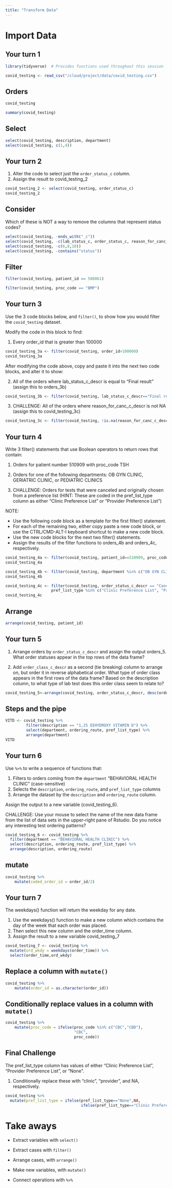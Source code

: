 ```yaml
---
title: "Transform Data"
---
```


# Import Data

## Your turn 1

```r
library(tidyverse)  # Provides functions used throughout this session

covid_testing <- read_csv("/cloud/project/data/covid_testing.csv")
```

## Orders

```r
covid_testing
```

```r
summary(covid_testing)
```


## Select

```r
select(covid_testing, description, department)
select(covid_testing, c(1,4))
```

## Your turn 2

1. Alter the code to select just the `order_status_c` column.
2. Assign the result to covid_testing_2

```r
covid_testing_2 <- select(covid_testing, order_status_c)
covid_testing_2
```

## Consider

Which of these is NOT a way to remove the columns that represent status codes?

```r
select(covid_testing, -ends_with("_c"))
select(covid_testing, -c(lab_status_c, order_status_c, reason_for_canc_c))
select(covid_testing, -c(6,8,10))
select(covid_testing, -contains("status"))
```

## Filter

```r
filter(covid_testing, patient_id == 508061)
```

```r
filter(covid_testing, proc_code == "BMP")
```

## Your turn 3

Use the 3 code blocks below, and `filter()`, to show how you would filter the `covid_testing` dataset.

Modify the code in this block to find:

1. Every order_id that is greater than 100000
```r
covid_testing_3a <- filter(covid_testing, order_id>100000)
covid_testing_3a
```

After modifying the code above, copy and paste it into the next two code blocks, and alter it to show:

2. All of the orders where lab_status_c_descr is equal to "Final result" (assign this to orders_3b)
```r
covid_testing_3b <- filter(covid_testing, lab_status_c_descr=="Final result")
```

3. CHALLENGE: All of the orders where reason_for_canc_c_descr is not NA (assign this to covid_testing_3c)
```r
covid_testing_3c <- filter(covid_testing, !is.na(reason_for_canc_c_descr))
```

## Your turn 4

Write 3 filter() statements that use Boolean operators to return rows that contain:

1. Orders for patient number 510909 with proc_code TSH 

2. Orders for one of the following departments: OB GYN CLINIC, GERIATRIC CLINIC, or PEDIATRIC CLINICS

3. CHALLENGE: Orders for tests that were canceled and originally chosen from a preference list (HINT: These are coded in the pref_list_type column as either "Clinic Preference List" or "Provider Preference List")

NOTE: 

* Use the following code block as a template for the first filter() statement. 
* For each of the remaining two, either copy paste a new code block, or use the CTRL/CMD-ALT-I keyboard shortcut to make a new code block. 
* Use the new code blocks for the next two filter() statements. 
* Assign the results of the filter functions to orders_4b and orders_4c, respectively. 

```r
covid_testing_4a <- filter(covid_testing, patient_id==510909, proc_code=='TSH')
covid_testing_4a
```

```r
covid_testing_4b <- filter(covid_testing, department %in% c("OB GYN CLINIC", "GERIATRIC CLINIC", "PEDIATRIC CLINICS"))
covid_testing_4b
```

```r
covid_testing_4c <- filter(covid_testing, order_status_c_descr == "Canceled",
                    pref_list_type %in% c("Clinic Preference List", "Provider Preference List"))
covid_testing_4c
```

## Arrange

```r
arrange(covid_testing, patient_id)
```

## Your turn 5

1. Arrange orders by `order_status_c_descr` and assign the output orders_5. 
What order statuses appear in the top rows of the data frame?

2. Add `order_class_c_descr` as a second (tie breaking) column to arrange on, but order it in reverse alphabetical order. 
What type of order class appears in the first rows of the data frame? Based on the description column, to what type of lab test does this order class seem to relate to?

```r
covid_testing_5<-arrange(covid_testing, order_status_c_descr, desc(order_class_c_descr))
```


## Steps and the pipe

```r
VITD <- covid_testing %>%
		 filter(description == "1,25 DIHYDROXY VITAMIN D") %>%
		 select(department, ordering_route, pref_list_type) %>%
		 arrange(department)
VITD
```

## Your turn 6

Use `%>%` to write a sequence of functions that: 

1. Filters to orders coming from the `department` "BEHAVIORAL HEALTH CLINIC" (case-sensitive)
2. Selects the `description`, `ordering_route`, and `pref_list_type` columns  
3. Arrange the dataset by the `description` and `ordering_route` column.

Assign the output to a new variable (covid_testing_6).

CHALLENGE: Use your mouse to select the name of the new data frame from the list of data sets in the upper-right pane of Rstudio. Do you notice any interesting test ordering patterns?

```r
covid_testing_6 <- covid_testing %>% 
  filter(department == "BEHAVIORAL HEALTH CLINIC") %>% 
  select(description, ordering_route, pref_list_type) %>% 
  arrange(description, ordering_route)
```


## mutate

```r
covid_testing %>%
	mutate(coded_order_id = order_id/2)
```

## Your turn 7

The weekdays() function will return the weekday for any date.

1. Use the weekdays() function to make a new column which contains the day of the week that each order was placed.
2. Then select this new column and the order_time column.
3. Assign the result to a new variable covid_testing_7


```r
covid_testing_7 <- covid_testing %>% 
  mutate(ord_wkdy = weekdays(order_time)) %>% 
  select(order_time,ord_wkdy)
```


## Replace a column with `mutate()`

```r
covid_testing %>%
	mutate(order_id = as.character(order_id))
```

## Conditionally replace values in a column with `mutate()`

```r
covid_testing %>%
	mutate(proc_code = ifelse(proc_code %in% c("CBC","CBD"), 
	                          "CBC", 
	                          proc_code)) 
```

## Final Challenge

The pref_list_type column has values of either "Clinic Preference List", "Provider Preference List", or "None".

1. Conditionally replace these with "clinic", "provider", and NA, respectively.

```r
covid_testing %>% 
  mutate(pref_list_type = ifelse(pref_list_type=="None",NA,
                                 ifelse(pref_list_type=="Clinic Preference List", "clinic","provider"))) 
```


# Take aways

* Extract variables with `select()`  
* Extract cases with `filter()`  
* Arrange cases, with `arrange()`  

* Make new variables, with `mutate()`  

* Connect operations with `%>%`  

